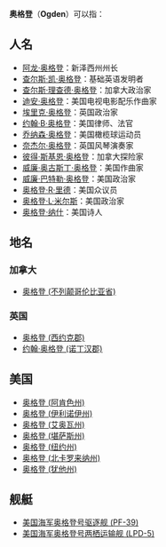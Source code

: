 {{disambig|O|Cat=三字译名消歧义}}

'''奥格登'''（'''Ogden'''）可以指：

==人名==
*[[阿龙·奥格登|阿龙·奥格登]]：新泽西州州长
*[[查尔斯·凯·奥格登|查尔斯·凯·奥格登]]：基础英语发明者
*[[查尔斯·理查德·奥格登|查尔斯·理查德·奥格登]]：加拿大政治家
*[[迪安·奥格登|迪安·奥格登]]：美国电视电影配乐作曲家
*[[埃里克·奥格登|埃里克·奥格登]]：英国政治家
*[[约翰·B·奥格登|约翰·B·奥格登]]：美国律师、法官
*[[乔纳森·奥格登|乔纳森·奥格登]]：美国橄榄球运动员
*[[奈杰尔·奥格登|奈杰尔·奥格登]]：英国风琴演奏家
*[[彼得·斯基恩·奥格登|彼得·斯基恩·奥格登]]：加拿大探险家
*[[威廉·奥古斯丁·奥格登|威廉·奥古斯丁·奥格登]]：美国作曲家
*[[威廉·巴特勒·奥格登|威廉·巴特勒·奥格登]]：美国政治家
*[[奥格登·R·里德|奥格登·R·里德]]：美国众议员
*[[奥格登·L·米尔斯|奥格登·L·米尔斯]]：美国政治家
*[[奥格登·纳什|奥格登·纳什]]：美国诗人

==地名==
===加拿大===
*[[奥格登_(不列颠哥伦比亚省)|奥格登 (不列颠哥伦比亚省)]]

===英国===
*[[奥格登_(西约克郡)|奥格登 (西约克郡)]]
*[[约翰·奥格登_(诺丁汉郡)|约翰·奥格登 (诺丁汉郡)]]

==美国==
*[[奥格登_(阿肯色州)|奥格登 (阿肯色州)]]
*[[奥格登_(伊利诺伊州)|奥格登 (伊利诺伊州)]]
*[[奥格登_(艾奥瓦州)|奥格登 (艾奥瓦州)]]
*[[奥格登_(堪萨斯州)|奥格登 (堪萨斯州)]]
*[[奥格登_(纽约州)|奥格登 (纽约州)]]
*[[奥格登_(北卡罗来纳州)|奥格登 (北卡罗来纳州)]]
*[[奥格登_(犹他州)|奥格登 (犹他州)]]

==舰艇==
*[[美国海军奥格登号驱逐舰_(PF-39)|美国海军奥格登号驱逐舰 (PF-39)]]
*[[美国海军奥格登号两栖运输舰_(LPD-5)|美国海军奥格登号两栖运输舰 (LPD-5)]]